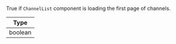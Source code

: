 True if `ChannelList` component is loading the first page of channels.

| Type    |
| ------- |
| boolean |
